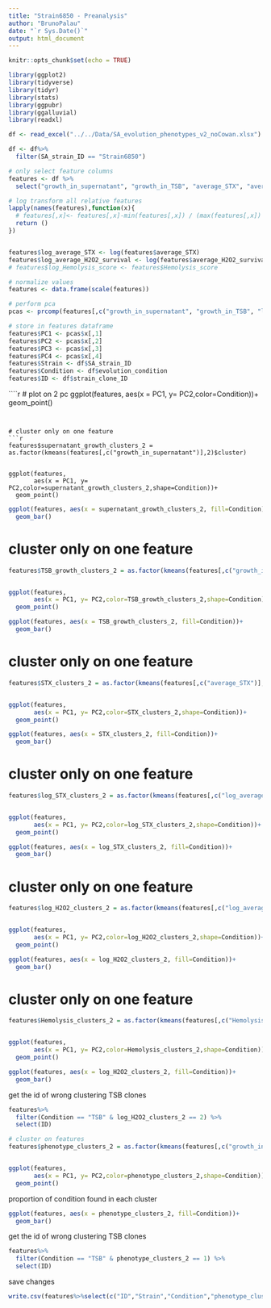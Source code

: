 ```yaml
---
title: "Strain6850 - Preanalysis"
author: "BrunoPalau"
date: "`r Sys.Date()`"
output: html_document
---
```


```r
knitr::opts_chunk$set(echo = TRUE)
```

```r
library(ggplot2)
library(tidyverse)
library(tidyr)
library(stats)
library(ggpubr)
library(ggalluvial)
library(readxl)
```

```r
df <- read_excel("../../Data/SA_evolution_phenotypes_v2_noCowan.xlsx")
```

```r
df <- df%>%
  filter(SA_strain_ID == "Strain6850")

# only select feature columns
features <- df %>%
  select("growth_in_supernatant", "growth_in_TSB", "average_STX", "average_H2O2_survival","Hemolysis_score")

# log transform all relative features
lapply(names(features),function(x){
  # features[,x]<- features[,x]-min(features[,x]) / (max(features[,x]) - min(features[,x]))
  return ()
})


features$log_average_STX <- log(features$average_STX)
features$log_average_H2O2_survival <- log(features$average_H2O2_survival)
# features$log_Hemolysis_score <- features$Hemolysis_score

# normalize values
features <- data.frame(scale(features))

# perform pca
pcas <- prcomp(features[,c("growth_in_supernatant", "growth_in_TSB", "log_average_STX", "log_average_H2O2_survival","Hemolysis_score")])

# store in features dataframe
features$PC1 <- pcas$x[,1]
features$PC2 <- pcas$x[,2]
features$PC3 <- pcas$x[,3]
features$PC4 <- pcas$x[,4]
features$Strain <- df$SA_strain_ID
features$Condition <- df$evolution_condition
features$ID <- df$strain_clone_ID
```



````r
# plot on 2 pc
ggplot(features,
       aes(x = PC1, y= PC2,color=Condition))+
  geom_point()

```


# cluster only on one feature
```r
features$supernatant_growth_clusters_2 = as.factor(kmeans(features[,c("growth_in_supernatant")],2)$cluster)


ggplot(features,
       aes(x = PC1, y= PC2,color=supernatant_growth_clusters_2,shape=Condition))+
  geom_point()

```
```r
ggplot(features, aes(x = supernatant_growth_clusters_2, fill=Condition))+
  geom_bar()
```
# cluster only on one feature
```r
features$TSB_growth_clusters_2 = as.factor(kmeans(features[,c("growth_in_TSB")],2)$cluster)


ggplot(features,
       aes(x = PC1, y= PC2,color=TSB_growth_clusters_2,shape=Condition))+
  geom_point()

```
```r
ggplot(features, aes(x = TSB_growth_clusters_2, fill=Condition))+
  geom_bar()
```
# cluster only on one feature
```r
features$STX_clusters_2 = as.factor(kmeans(features[,c("average_STX")],2)$cluster)


ggplot(features,
       aes(x = PC1, y= PC2,color=STX_clusters_2,shape=Condition))+
  geom_point()

```

```r
ggplot(features, aes(x = STX_clusters_2, fill=Condition))+
  geom_bar()
```


# cluster only on one feature
```r
features$log_STX_clusters_2 = as.factor(kmeans(features[,c("log_average_STX")],2)$cluster)


ggplot(features,
       aes(x = PC1, y= PC2,color=log_STX_clusters_2,shape=Condition))+
  geom_point()

```

```r
ggplot(features, aes(x = log_STX_clusters_2, fill=Condition))+
  geom_bar()
```


# cluster only on one feature
```r
features$log_H2O2_clusters_2 = as.factor(kmeans(features[,c("log_average_H2O2_survival")],2)$cluster)


ggplot(features,
       aes(x = PC1, y= PC2,color=log_H2O2_clusters_2,shape=Condition))+
  geom_point()

```

```r
ggplot(features, aes(x = log_H2O2_clusters_2, fill=Condition))+
  geom_bar()
```

# cluster only on one feature
```r
features$Hemolysis_clusters_2 = as.factor(kmeans(features[,c("Hemolysis_score")],2)$cluster)


ggplot(features,
       aes(x = PC1, y= PC2,color=Hemolysis_clusters_2,shape=Condition))+
  geom_point()

```

```r
ggplot(features, aes(x = log_H2O2_clusters_2, fill=Condition))+
  geom_bar()
```
get the id of wrong clustering TSB clones
```r
features%>%
  filter(Condition == "TSB" & log_H2O2_clusters_2 == 2) %>%
  select(ID)
```

```r
# cluster on features
features$phenotype_clusters_2 = as.factor(kmeans(features[,c("growth_in_supernatant", "growth_in_TSB", "log_average_STX", "log_average_H2O2_survival","Hemolysis_score")],2)$cluster)


ggplot(features,
       aes(x = PC1, y= PC2,color=phenotype_clusters_2,shape=Condition))+
  geom_point()

```


proportion of condition found in each cluster
```r
ggplot(features, aes(x = phenotype_clusters_2, fill=Condition))+
  geom_bar()
```
get the id of wrong clustering TSB clones
```r
features%>%
  filter(Condition == "TSB" & phenotype_clusters_2 == 1) %>%
  select(ID)
```



save changes
```r
write.csv(features%>%select(c("ID","Strain","Condition","phenotype_clusters_2")),"../Data/cluster_results.csv")
```

